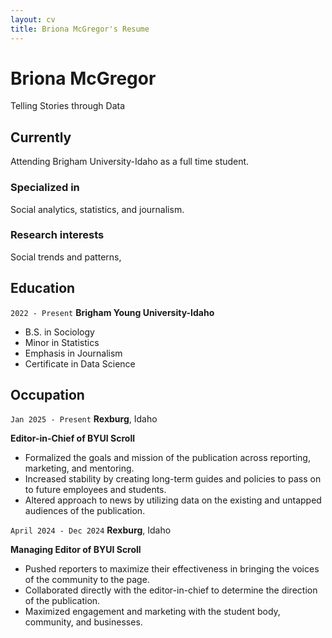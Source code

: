 ```yaml
---
layout: cv
title: Briona McGregor's Resume
---
```

# Briona McGregor
Telling Stories through Data


## Currently

Attending Brigham University-Idaho as a full time student.

### Specialized in

Social analytics, statistics, and journalism.


### Research interests

Social trends and patterns, 


## Education

`2022 - Present`
__Brigham Young University-Idaho__

- B.S. in Sociology
- Minor in Statistics
- Emphasis in Journalism
- Certificate in Data Science


## Occupation

`Jan 2025 - Present`
__Rexburg__, Idaho

__Editor-in-Chief of BYUI Scroll__

- Formalized the goals and mission of the publication across reporting, marketing, and mentoring.
- Increased stability by creating long-term guides and policies to pass on to future employees and students.
- Altered approach to news by utilizing data on the existing and untapped audiences of the publication.


`April 2024 - Dec 2024`
__Rexburg__, Idaho

__Managing Editor of BYUI Scroll__

- Pushed reporters to maximize their effectiveness in bringing the voices of the community to the page.
- Collaborated directly with the editor-in-chief to determine the direction of the publication.
- Maximized engagement and marketing with the student body, community, and businesses.

<!-- ### Footer

Last updated: April 2025 -->
